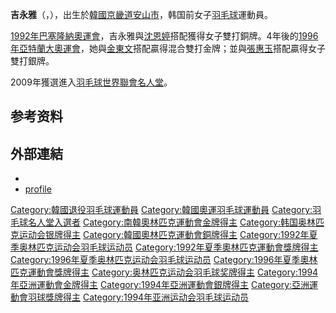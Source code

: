 {{MedalTop}}
{{MedalSport | [[夏季奧林匹克運動會羽毛球比賽|羽毛球]]}}
{{MedalGold| [[1996年夏季奧林匹克運動會|1996 亞特蘭大]] | [[1996年夏季奧林匹克運動會羽毛球比賽|混合雙打]]}}
{{MedalSilver| [[1996年夏季奧林匹克運動會|1996 亞特蘭大]] | [[1996年夏季奧林匹克運動會羽毛球比賽|女子雙打]]}}
{{MedalBronze| [[1992年夏季奧林匹克運動會|1992 巴塞隆納]] | [[1996年夏季奧林匹克運動會羽毛球比賽|女子雙打]]}}
{{MedalBottom}}
{{Infobox Korean name
|tablewidth=265
|color=#cccccc
|hangul=길영아 
|hanja=吉永雅|rr=Gil Yeong-a 
|mr=Kil Yŏng-a
}}
'''吉永雅'''（{{kor|길영아|吉永雅|Gil Yeong-a}}，{{bd|1970年|4月11日|||catIdx=J吉}}），出生於[[韓國|韓國]][[京畿道|京畿道]][[安山市|安山市]]，韩国前女子[[羽毛球|羽毛球]]運動員。

[[1992年夏季奧林匹克運動會|1992年巴塞隆納奧運會]]，吉永雅與[[沈恩婷|沈恩婷]]搭配獲得女子雙打銅牌。4年後的[[1996年夏季奧林匹克運動會|1996年亞特蘭大奧運會]]，她與[[金東文|金東文]]搭配贏得混合雙打金牌；並與[[張惠玉|張惠玉]]搭配贏得女子雙打銀牌。

2009年獲選進入[[羽毛球世界聯會名人堂|羽毛球世界聯會名人堂]]。

== 参考资料 ==
{{reflist}}

== 外部連結 ==
* {{BWF}}
* [https://web.archive.org/web/20070825013628/http://www.databaseolympics.com/players/playerpage.htm?ilkid=GILYOU01 profile]

{{苏迪曼杯冠军}}
{{奧林匹克運動會羽毛球混合雙打冠軍}}
{{世界羽毛球錦標賽女雙冠軍}}
{{亚洲运动会羽毛球比赛女子团体冠军}}

{{Authority control}}
{{DEFAULTSORT:J吉永雅}}
[[Category:韓國退役羽毛球運動員|Category:韓國退役羽毛球運動員]]
[[Category:韓國奧運羽毛球運動員|Category:韓國奧運羽毛球運動員]]
[[Category:羽毛球名人堂入選者|Category:羽毛球名人堂入選者]]
[[Category:南韓奧林匹克運動會金牌得主|Category:南韓奧林匹克運動會金牌得主]]
[[Category:韩国奥林匹克运动会银牌得主|Category:韩国奥林匹克运动会银牌得主]]
[[Category:韓國奧林匹克運動會銅牌得主|Category:韓國奧林匹克運動會銅牌得主]]
[[Category:1992年夏季奥林匹克运动会羽毛球运动员|Category:1992年夏季奥林匹克运动会羽毛球运动员]]
[[Category:1992年夏季奧林匹克運動會獎牌得主|Category:1992年夏季奧林匹克運動會獎牌得主]]
[[Category:1996年夏季奥林匹克运动会羽毛球运动员|Category:1996年夏季奥林匹克运动会羽毛球运动员]]
[[Category:1996年夏季奧林匹克運動會獎牌得主|Category:1996年夏季奧林匹克運動會獎牌得主]]
[[Category:奥林匹克运动会羽毛球奖牌得主|Category:奥林匹克运动会羽毛球奖牌得主]]
[[Category:1994年亞洲運動會金牌得主|Category:1994年亞洲運動會金牌得主]]
[[Category:1994年亞洲運動會銀牌得主|Category:1994年亞洲運動會銀牌得主]]
[[Category:亞洲運動會羽球獎牌得主|Category:亞洲運動會羽球獎牌得主]]
[[Category:1994年亚洲运动会羽毛球运动员|Category:1994年亚洲运动会羽毛球运动员]]